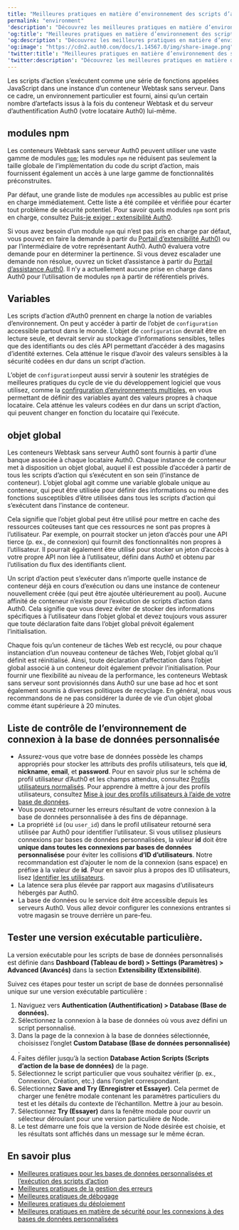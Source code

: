 ---
title: "Meilleures pratiques en matière d’environnement des scripts d’action des bases de données personnalisées"
permalink: "environment"
'description': "Découvrez les meilleures pratiques en matière d’environnement des scripts d’action des bases de données personnalisées."
'og:title': "Meilleures pratiques en matière d’environnement des scripts d’action des bases de données personnalisées"
'og:description': "Découvrez les meilleures pratiques en matière d’environnement des scripts d’action des bases de données personnalisées."
'og:image': "https://cdn2.auth0.com/docs/1.14567.0/img/share-image.png"
'twitter:title': "Meilleures pratiques en matière d’environnement des scripts d’action des bases de données personnalisées"
'twitter:description': "Découvrez les meilleures pratiques en matière d’environnement des scripts d’action des bases de données personnalisées."
---

Les scripts d’action s’exécutent comme une série de fonctions appelées JavaScript dans une instance d’un conteneur Webtask sans serveur. Dans ce cadre, un environnement particulier est fourni, ainsi qu’un certain nombre d’artefacts issus à la fois du conteneur Webtask et du serveur d’authentification Auth0 (votre locataire Auth0) lui-même.

## modules npm

Les conteneurs Webtask sans serveur Auth0 peuvent utiliser une vaste gamme de modules [`npm`](https://www.npmjs.com/); les modules `npm` ne réduisent pas seulement la taille globale de l’implémentation du code du script d’action, mais fournissent également un accès à une large gamme de fonctionnalités préconstruites.

Par défaut, une grande liste de modules `npm` accessibles au public est prise en charge immédiatement. Cette liste a été compilée et vérifiée pour écarter tout problème de sécurité potentiel. Pour savoir quels modules `npm` sont pris en charge, consultez [Puis-je exiger : extensibilité Auth0](https://auth0-extensions.github.io/canirequire/).

Si vous avez besoin d’un module `npm` qui n’est pas pris en charge par défaut, vous pouvez en faire la demande à partir du [Portail d’extensibilité Auth0)](https://auth0-extensions.github.io/canirequire/) ou par l’intermédiaire de votre représentant Auth0. Auth0 évaluera votre demande pour en déterminer la pertinence. Si vous devez escalader une demande non résolue, ouvrez un ticket d’assistance à partir du [Portail d’assistance Auth0](https://support.auth0.com/). Il n’y a actuellement aucune prise en charge dans Auth0 pour l’utilisation de modules `npm` à partir de référentiels privés.

## Variables

Les scripts d’action d’Auth0 prennent en charge la notion de variables d’environnement. On peut y accéder à partir de l’objet de `configuration` accessible partout dans le monde. L’objet de `configuration` devrait être en lecture seule, et devrait servir au stockage d’informations sensibles, telles que des identifiants ou des clés API permettant d’accéder à des magasins d’identité externes. Cela atténue le risque d’avoir des valeurs sensibles à la sécurité codées en dur dans un script d’action.

L’objet de `configuration`peut aussi servir à soutenir les stratégies de meilleures pratiques du cycle de vie du développement logiciel que vous utilisez, comme la [confirguration d’environnements multiples](/docs/docs/fr-ca/get-started/auth0-overview/create-tenants/set-up-multiple-environments), en vous permettant de définir des variables ayant des valeurs propres à chaque locataire. Cela atténue les valeurs codées en dur dans un script d’action, qui peuvent changer en fonction du locataire qui l’exécute.

## objet global

Les conteneurs Webtask sans serveur Auth0 sont fournis à partir d’une banque associée à chaque locataire Auth0. Chaque instance de conteneur met à disposition un objet global, auquel il est possible d’accéder à partir de tous les scripts d’action qui s’exécutent en son sein (l’instance de conteneur). L’objet global agit comme une variable globale unique au conteneur, qui peut être utilisée pour définir des informations ou même des fonctions susceptibles d’être utilisées dans tous les scripts d’action qui s’exécutent dans l’instance de conteneur.

Cela signifie que l’objet global peut être utilisé pour mettre en cache des ressources coûteuses tant que ces ressources ne sont pas propres à l’utilisateur. Par exemple, on pourrait stocker un jeton d’accès pour une API tierce (p. ex., de connexion) qui fournit des fonctionnalités non propres à l’utilisateur. Il pourrait également être utilisé pour stocker un jeton d’accès à votre propre API non liée à l’utilisateur, défini dans Auth0 et obtenu par l’utilisation du flux des identifiants client.

<Warning>

Un script d’action peut s’exécuter dans n’importe quelle instance de conteneur déjà en cours d’exécution ou dans une instance de conteneur nouvellement créée (qui peut être ajoutée ultérieurement au pool). Aucune affinité de conteneur n’existe pour l’exécution de scripts d’action dans Auth0. Cela signifie que vous devez éviter de stocker des informations spécifiques à l’utilisateur dans l’objet global et devez toujours vous assurer que toute déclaration faite dans l’objet global prévoit également l’initialisation.

</Warning>

Chaque fois qu’un conteneur de tâches Web est recyclé, ou pour chaque instanciation d’un nouveau conteneur de tâches Web, l’objet global qu’il définit est réinitialisé. Ainsi, toute déclaration d’affectation dans l’objet global associé à un conteneur doit également prévoir l’initialisation. Pour fournir une flexibilité au niveau de la performance, les conteneurs Webtask sans serveur sont provisionnés dans Auth0 sur une base ad hoc et sont également soumis à diverses politiques de recyclage. En général, nous vous recommandons de ne pas considérer la durée de vie d’un objet global comme étant supérieure à 20 minutes.

## Liste de contrôle de l’environnement de connexion à la base de données personnalisée

* Assurez-vous que votre base de données possède les champs appropriés pour stocker les attributs des profils utilisateurs, tels que **id**, **nickname**, **email**, et **password**. Pour en savoir plus sur le schéma de profil utilisateur d’Auth0 et les champs attendus, consultez [Profils utilisateurs normalisés](/docs/docs/fr-ca/manage-users/user-accounts/user-profiles/normalized-user-profiles). Pour apprendre à mettre à jour des profils utilisateurs, consultez [Mise à jour des profils utilisateurs à l’aide de votre base de données](/docs/docs/fr-ca/manage-users/user-accounts/user-profiles/update-user-profiles-using-your-database).
* Vous pouvez retourner les erreurs résultant de votre connexion à la base de données personnalisée à des fins de dépannage.
* La propriété `id` (ou `user_id`) dans le profil utilisateur retourné sera utilisée par Auth0 pour identifier l’utilisateur. Si vous utilisez plusieurs connexions par bases de données personnalisées, la valeur **id** doit être **unique dans toutes les connexions par bases de données personnalisése** pour éviter les collisions **d’ID d’utilisateurs**. Notre recommandation est d’ajouter le nom de la connexion (sans espace) en préfixe à la valeur de **id**. Pour en savoir plus à propos des ID utilisateurs, lisez [Identifier les utilisateurs](/docs/docs/fr-ca/manage-users/user-accounts/identify-users).
* La latence sera plus élevée par rapport aux magasins d’utilisateurs hébergés par Auth0.
* La base de données ou le service doit être accessible depuis les serveurs Auth0. Vous allez devoir configurer les connexions entrantes si votre magasin se trouve derrière un pare-feu.

## Tester une version exécutable particulière.

La version exécutable pour les scripts de base de données personnalisés est définie dans **Dashboard (Tableau de bord) > Settings (Paramètres) > Advanced (Avancés)** dans la section **Extensibility (Extensibilité)**.

Suivez ces étapes pour tester un script de base de données personnalisé unique sur une version exécutable particulière :

1. Naviguez vers **Authentication (Authentification) > Database (Base de données).**
2. Sélectionnez la connexion à la base de données où vous avez défini un script personnalisé.
3. Dans la page de la connexion à la base de données sélectionnée, choisissez l’onglet **Custom Database (Base de données personnalisée)** .
4. Faites défiler jusqu’à la section **Database Action Scripts (Scripts d’action de la base de données)** de la page.
5. Sélectionnez le script particulier que vous souhaitez vérifier (p. ex., Connexion, Création, etc.) dans l’onglet correspondant.
6. Sélectionnez **Save and Try (Enregistrer et Essayer)**. Cela permet de charger une fenêtre modale contenant les paramètres particuliers du test et les détails du contexte de l’échantillon. Mettre à jour au besoin.
7. Sélectionnez **Try (Essayer)** dans la fenêtre modale pour ouvrir un sélecteur déroulant pour une version particulière de Node.
8. Le test démarre une fois que la version de Node désirée est choisie, et les résultats sont affichés dans un message sur le même écran.

## En savoir plus

* [Meilleures pratiques pour les bases de données personnalisées et l’exécution des scripts d’action](/docs/docs/fr-ca/authenticate/database-connections/custom-db/custom-database-connections-scripts/execution)
* [Meilleures pratiques de la gestion des erreurs](/docs/docs/fr-ca/troubleshoot/error-handling-best-practices)
* [Meilleures pratiques de débogage](/docs/docs/fr-ca/troubleshoot/debugging-best-practices)
* [Meilleures pratiques du déploiement](/docs/docs/fr-ca/deploy-monitor/deployment-best-practices)
* [Meilleures pratiques en matière de sécurité pour les connexions à des bases de données personnalisées](/docs/docs/fr-ca/authenticate/database-connections/custom-db/custom-database-connections-scripts/connection-security)